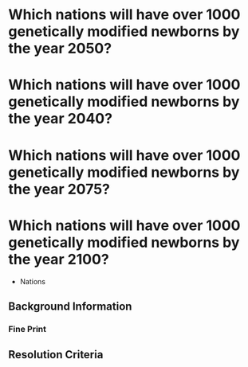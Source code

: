 # Which nations will have over 1000 genetically modified newborns by the year 2050?

# Which nations will have over 1000 genetically modified newborns by the year 2040?

# Which nations will have over 1000 genetically modified newborns by the year 2075?

# Which nations will have over 1000 genetically modified newborns by the year 2100?

* Nations

## Background Information

### Fine Print

## Resolution Criteria
